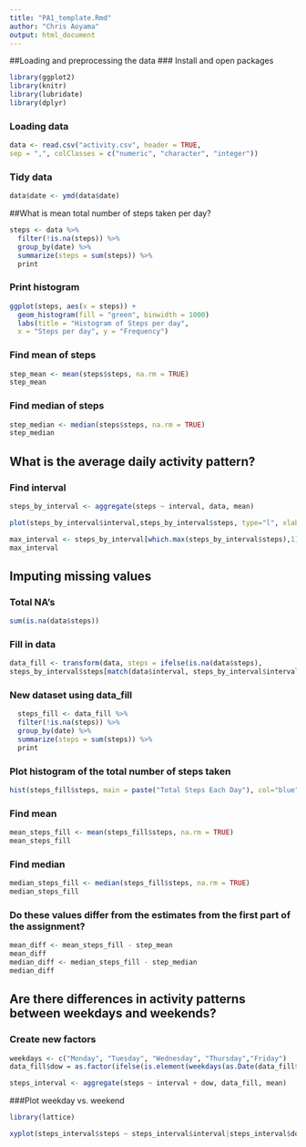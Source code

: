 ---
title: "PA1_template.Rmd"
author: "Chris Aoyama"
output: html_document
---


##Loading and preprocessing the data
### Install and open packages
```{r echo=TRUE}
library(ggplot2)
library(knitr)
library(lubridate)
library(dplyr)
```
### Loading data
```{r echo=TRUE}
data <- read.csv("activity.csv", header = TRUE,
sep = ",", colClasses = c("numeric", "character", "integer"))
```
### Tidy data
```{r echo=TRUE}
data$date <- ymd(data$date)
```
##What is mean total number of steps taken per day?
```{r echo=TRUE}
steps <- data %>%
  filter(!is.na(steps)) %>%
  group_by(date) %>%
  summarize(steps = sum(steps)) %>%
  print
```
### Print histogram
```{r echo=TRUE}
ggplot(steps, aes(x = steps)) + 
  geom_histogram(fill = "green", binwidth = 1000) 
  labs(title = "Histogram of Steps per day", 
  x = "Steps per day", y = "Frequency")
```
### Find mean of steps
```{r echo=TRUE}
step_mean <- mean(steps$steps, na.rm = TRUE)
step_mean
```
### Find median of steps
```{r echo=TRUE}
step_median <- median(steps$steps, na.rm = TRUE)
step_median
```
## What is the average daily activity pattern?

### Find interval
```{r echo=TRUE}
steps_by_interval <- aggregate(steps ~ interval, data, mean)

plot(steps_by_interval$interval,steps_by_interval$steps, type="l", xlab="Interval", ylab="Number of Steps",main="Average Number of Steps per Day by Interval")

max_interval <- steps_by_interval[which.max(steps_by_interval$steps),1]
max_interval
```

## Imputing missing values
### Total NA's
```{r echo=TRUE}
sum(is.na(data$steps))
```
### Fill in data
```{r echo=TRUE}
data_fill <- transform(data, steps = ifelse(is.na(data$steps), 
steps_by_interval$steps[match(data$interval, steps_by_interval$interval)], data$steps))
```

### New dataset using data_fill
```{r echo=TRUE}
  steps_fill <- data_fill %>%
  filter(!is.na(steps)) %>%
  group_by(date) %>%
  summarize(steps = sum(steps)) %>%
  print
```
### Plot histogram of the total number of steps taken
```{r echo=TRUE}
hist(steps_fill$steps, main = paste("Total Steps Each Day"), col="blue", xlab="Number of Steps")

```
### Find mean
```{r echo=TRUE}
mean_steps_fill <- mean(steps_fill$steps, na.rm = TRUE)
mean_steps_fill
```
### Find median
```{r echo=TRUE}
median_steps_fill <- median(steps_fill$steps, na.rm = TRUE)
median_steps_fill
```
### Do these values differ from the estimates from the first part of the assignment?
```{r echo=TRUE}
mean_diff <- mean_steps_fill - step_mean
mean_diff
median_diff <- median_steps_fill - step_median
median_diff
```
## Are there differences in activity patterns between weekdays and weekends?

### Create new factors
```{r echo=TRUE}
weekdays <- c("Monday", "Tuesday", "Wednesday", "Thursday","Friday")
data_fill$dow = as.factor(ifelse(is.element(weekdays(as.Date(data_fill$date)),weekdays), "Weekday", "Weekend"))

steps_interval <- aggregate(steps ~ interval + dow, data_fill, mean)
```
###Plot weekday vs. weekend
```{r echo=TRUE}
library(lattice)

xyplot(steps_interval$steps ~ steps_interval$interval|steps_interval$dow, main="Average Steps per Day by Interval",xlab="Interval", ylab="Steps",layout=c(1,2), type="l")
```
